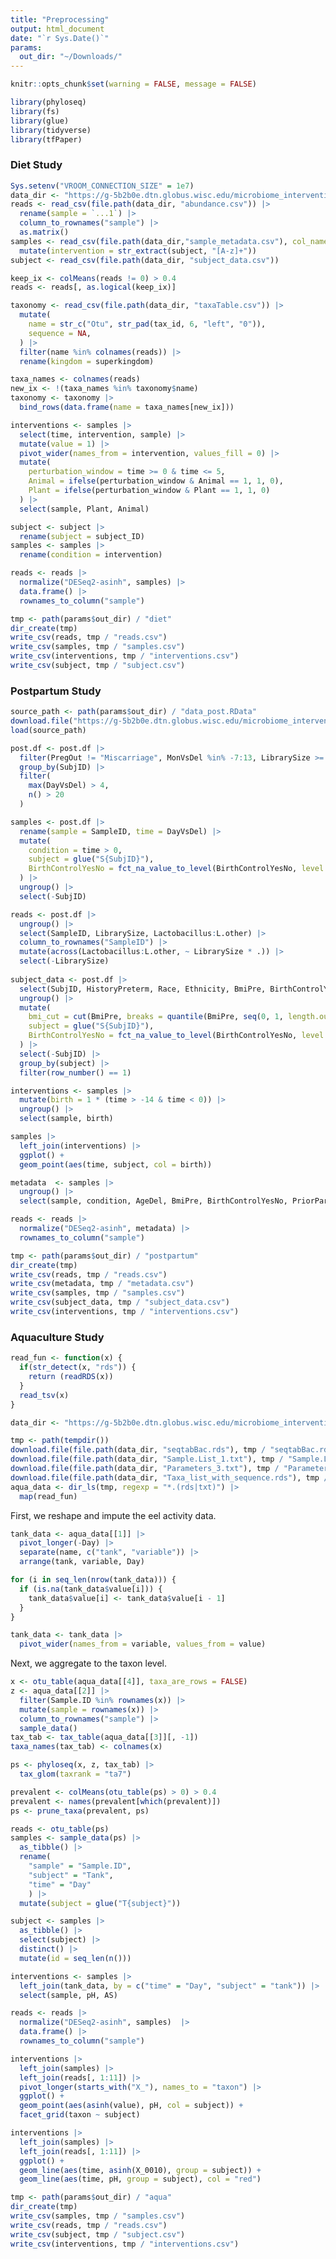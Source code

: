 ```yaml
---
title: "Preprocessing"
output: html_document
date: "`r Sys.Date()`"
params:
  out_dir: "~/Downloads/"
---
```


```r
knitr::opts_chunk$set(warning = FALSE, message = FALSE)
```

```r
library(phyloseq)
library(fs)
library(glue)
library(tidyverse)
library(tfPaper)
```

### Diet Study

```r
Sys.setenv("VROOM_CONNECTION_SIZE" = 1e7)
data_dir <- "https://g-5b2b0e.dtn.globus.wisc.edu/microbiome_interventions/diet_raw/"
reads <- read_csv(file.path(data_dir, "abundance.csv")) |>
  rename(sample = `...1`) |>
  column_to_rownames("sample") |>
  as.matrix()
samples <- read_csv(file.path(data_dir,"sample_metadata.csv"), col_names = c("sample", "subject", "time")) |>
  mutate(intervention = str_extract(subject, "[A-z]+"))
subject <- read_csv(file.path(data_dir, "subject_data.csv"))

keep_ix <- colMeans(reads != 0) > 0.4
reads <- reads[, as.logical(keep_ix)]
```

```r
taxonomy <- read_csv(file.path(data_dir, "taxaTable.csv")) |>
  mutate(
    name = str_c("Otu", str_pad(tax_id, 6, "left", "0")),
    sequence = NA,
  ) |>
  filter(name %in% colnames(reads)) |>
  rename(kingdom = superkingdom)

taxa_names <- colnames(reads)
new_ix <- !(taxa_names %in% taxonomy$name)
taxonomy <- taxonomy |>
  bind_rows(data.frame(name = taxa_names[new_ix]))
```

```r
interventions <- samples |>
  select(time, intervention, sample) |>
  mutate(value = 1) |>
  pivot_wider(names_from = intervention, values_fill = 0) |>
  mutate(
    perturbation_window = time >= 0 & time <= 5,
    Animal = ifelse(perturbation_window & Animal == 1, 1, 0),
    Plant = ifelse(perturbation_window & Plant == 1, 1, 0)
  ) |>
  select(sample, Plant, Animal)

subject <- subject |>
  rename(subject = subject_ID)
samples <- samples |>
  rename(condition = intervention)

reads <- reads |>
  normalize("DESeq2-asinh", samples) |>
  data.frame() |>
  rownames_to_column("sample")
```


```r
tmp <- path(params$out_dir) / "diet"
dir_create(tmp)
write_csv(reads, tmp / "reads.csv")
write_csv(samples, tmp / "samples.csv")
write_csv(interventions, tmp / "interventions.csv")
write_csv(subject, tmp / "subject.csv")
```

### Postpartum Study

```r
source_path <- path(params$out_dir) / "data_post.RData"
download.file("https://g-5b2b0e.dtn.globus.wisc.edu/microbiome_interventions/data_post.RData", source_path)
load(source_path)
```

```r
post.df <- post.df |>
  filter(PregOut != "Miscarriage", MonVsDel %in% -7:13, LibrarySize >= 4e4) |>
  group_by(SubjID) |>
  filter(
    max(DayVsDel) > 4, 
    n() > 20
  )

samples <- post.df |>
  rename(sample = SampleID, time = DayVsDel) |>
  mutate(
    condition = time > 0,
    subject = glue("S{SubjID}"),
    BirthControlYesNo = fct_na_value_to_level(BirthControlYesNo, level = "missing")
  ) |>
  ungroup() |>
  select(-SubjID)

reads <- post.df |>
  ungroup() |>
  select(SampleID, LibrarySize, Lactobacillus:L.other) |>
  column_to_rownames("SampleID") |>
  mutate(across(Lactobacillus:L.other, ~ LibrarySize * .)) |>
  select(-LibrarySize)
  
subject_data <- post.df |>
  select(SubjID, HistoryPreterm, Race, Ethnicity, BmiPre, BirthControlYesNo) |>
  ungroup() |>
  mutate(
    bmi_cut = cut(BmiPre, breaks = quantile(BmiPre, seq(0, 1, length.out = 4))),
    subject = glue("S{SubjID}"),
    BirthControlYesNo = fct_na_value_to_level(BirthControlYesNo, level = "missing")
  ) |>
  select(-SubjID) |>
  group_by(subject) |>
  filter(row_number() == 1)

interventions <- samples |>
  mutate(birth = 1 * (time > -14 & time < 0)) |>
  ungroup() |>
  select(sample, birth)
```

```r
samples |>
  left_join(interventions) |>
  ggplot() +
  geom_point(aes(time, subject, col = birth))
```

```r
metadata  <- samples |>
  ungroup() |>
  select(sample, condition, AgeDel, BmiPre, BirthControlYesNo, PriorParity)

reads <- reads |>
  normalize("DESeq2-asinh", metadata) |>
  rownames_to_column("sample")

tmp <- path(params$out_dir) / "postpartum"
dir_create(tmp)
write_csv(reads, tmp / "reads.csv")
write_csv(metadata, tmp / "metadata.csv")
write_csv(samples, tmp / "samples.csv")
write_csv(subject_data, tmp / "subject_data.csv")
write_csv(interventions, tmp / "interventions.csv")
```

### Aquaculture Study

```r
read_fun <- function(x) {
  if(str_detect(x, "rds")) {
    return (readRDS(x))
  }
  read_tsv(x)
}

data_dir <- "https://g-5b2b0e.dtn.globus.wisc.edu/microbiome_interventions/aqua_raw/"

tmp <- path(tempdir())
download.file(file.path(data_dir, "seqtabBac.rds"), tmp / "seqtabBac.rds") 
download.file(file.path(data_dir, "Sample.List_1.txt"), tmp / "Sample.List_1.txt") 
download.file(file.path(data_dir, "Parameters_3.txt"), tmp / "Parameters_3.txt") 
download.file(file.path(data_dir, "Taxa_list_with_sequence.rds"), tmp / "Taxa_list_with_sequence.rds") 
aqua_data <- dir_ls(tmp, regexp = "*.(rds|txt)") |>
  map(read_fun)
```

First, we reshape and impute the eel activity data.


```r
tank_data <- aqua_data[[1]] |>
  pivot_longer(-Day) |>
  separate(name, c("tank", "variable")) |>
  arrange(tank, variable, Day)

for (i in seq_len(nrow(tank_data))) {
  if (is.na(tank_data$value[i])) {
    tank_data$value[i] <- tank_data$value[i - 1]
  }
}

tank_data <- tank_data |>
  pivot_wider(names_from = variable, values_from = value)
```

Next, we aggregate to the taxon level.

```r
x <- otu_table(aqua_data[[4]], taxa_are_rows = FALSE)
z <- aqua_data[[2]] |>
  filter(Sample.ID %in% rownames(x)) |>
  mutate(sample = rownames(x)) |>
  column_to_rownames("sample") |>
  sample_data()
tax_tab <- tax_table(aqua_data[[3]][, -1])
taxa_names(tax_tab) <- colnames(x)

ps <- phyloseq(x, z, tax_tab) |>
  tax_glom(taxrank = "ta7")
```

```r
prevalent <- colMeans(otu_table(ps) > 0) > 0.4
prevalent <- names(prevalent[which(prevalent)])
ps <- prune_taxa(prevalent, ps)
```

```r
reads <- otu_table(ps)
samples <- sample_data(ps) |>
  as_tibble() |>
  rename(
    "sample" = "Sample.ID",
    "subject" = "Tank",
    "time" = "Day"
    ) |>
  mutate(subject = glue("T{subject}"))

subject <- samples |>
  as_tibble() |>
  select(subject) |>
  distinct() |>
  mutate(id = seq_len(n()))

interventions <- samples |>
  left_join(tank_data, by = c("time" = "Day", "subject" = "tank")) |>
  select(sample, pH, AS)

reads <- reads |>
  normalize("DESeq2-asinh", samples)  |>
  data.frame() |>
  rownames_to_column("sample")
```

```r
interventions |>
  left_join(samples) |>
  left_join(reads[, 1:11]) |>
  pivot_longer(starts_with("X_"), names_to = "taxon") |>
  ggplot() +
  geom_point(aes(asinh(value), pH, col = subject)) +
  facet_grid(taxon ~ subject)

interventions |>
  left_join(samples) |>
  left_join(reads[, 1:11]) |>
  ggplot() +
  geom_line(aes(time, asinh(X_0010), group = subject)) +
  geom_line(aes(time, pH, group = subject), col = "red")
```


```r
tmp <- path(params$out_dir) / "aqua"
dir_create(tmp)
write_csv(samples, tmp / "samples.csv")
write_csv(reads, tmp / "reads.csv")
write_csv(subject, tmp / "subject.csv")
write_csv(interventions, tmp / "interventions.csv")
```
